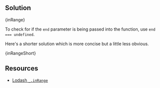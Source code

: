 

## Solution

<MDXCodeBlock>{inRange}</MDXCodeBlock>

To check for if the `end` parameter is being passed into the function, use `end === undefined`.

Here's a shorter solution which is more concise but a little less obvious.

<MDXCodeBlock>{inRangeShort}</MDXCodeBlock>

## Resources

- [Lodash `_.inRange`](https://lodash.com/docs/#inRange)
